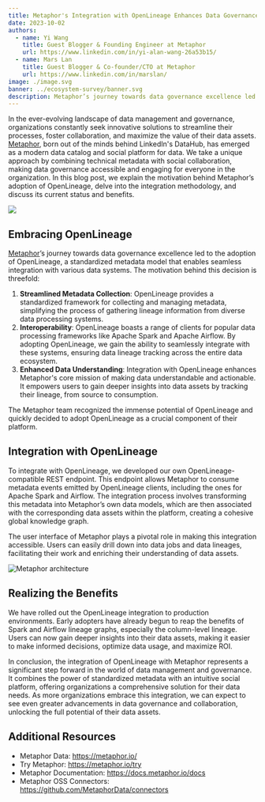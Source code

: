 ```yaml
---
title: Metaphor's Integration with OpenLineage Enhances Data Governance and Collaboration
date: 2023-10-02
authors: 
  - name: Yi Wang
    title: Guest Blogger & Founding Engineer at Metaphor
    url: https://www.linkedin.com/in/yi-alan-wang-26a53b15/
  - name: Mars Lan  
    title: Guest Blogger & Co-founder/CTO at Metaphor
    url: https://www.linkedin.com/in/marslan/
image: ./image.svg
banner: ../ecosystem-survey/banner.svg
description: Metaphor’s journey towards data governance excellence led to the adoption of OpenLineage.
---
```

In the ever-evolving landscape of data management and governance, organizations constantly seek innovative solutions to streamline their processes, foster collaboration, and maximize the value of their data assets. [Metaphor](https://metaphor.io/), born out of the minds behind LinkedIn's DataHub, has emerged as a modern data catalog and social platform for data. We take a unique approach by combining technical metadata with social collaboration, making data governance accessible and engaging for everyone in the organization. In this blog post, we explain the motivation behind Metaphor’s adoption of OpenLineage, delve into the integration methodology, and discuss its current status and benefits.

![](./image.svg#banner)

<!--truncate-->

## Embracing OpenLineage
[Metaphor](https://metaphor.io/)’s journey towards data governance excellence led to the adoption of OpenLineage, a standardized metadata model that enables seamless integration with various data systems. The motivation behind this decision is threefold:
1. **Streamlined Metadata Collection**: OpenLineage provides a standardized framework for collecting and managing metadata, simplifying the process of gathering lineage information from diverse data processing systems.
2. **Interoperability**: OpenLineage boasts a range of clients for popular data processing frameworks like Apache Spark and Apache Airflow. By adopting OpenLineage, we gain the ability to seamlessly integrate with these systems, ensuring data lineage tracking across the entire data ecosystem.
3. **Enhanced Data Understanding**: Integration with OpenLineage enhances Metaphor's core mission of making data understandable and actionable. It empowers users to gain deeper insights into data assets by tracking their lineage, from source to consumption.  

The Metaphor team recognized the immense potential of OpenLineage and quickly decided to adopt OpenLineage as a crucial component of their platform.

## Integration with OpenLineage

To integrate with OpenLineage, we developed our own OpenLineage-compatible REST endpoint. This endpoint allows Metaphor to consume metadata events emitted by OpenLineage clients, including the ones for Apache Spark and Airflow. The integration process involves transforming this metadata into Metaphor’s own data models, which are then associated with the corresponding data assets within the platform, creating a cohesive global knowledge graph.

The user interface of Metaphor plays a pivotal role in making this integration accessible. Users can easily drill down into data jobs and data lineages, facilitating their work and enriching their understanding of data assets.

![Metaphor architecture](./metaphor-integration-arch.png)

## Realizing the Benefits

We have rolled out the OpenLineage integration to production environments. Early adopters have already begun to reap the benefits of Spark and Airflow lineage graphs, especially the column-level lineage. Users can now gain deeper insights into their data assets, making it easier to make informed decisions, optimize data usage, and maximize ROI.

In conclusion, the integration of OpenLineage with Metaphor represents a significant step forward in the world of data management and governance. It combines the power of standardized metadata with an intuitive social platform, offering organizations a comprehensive solution for their data needs. As more organizations embrace this integration, we can expect to see even greater advancements in data governance and collaboration, unlocking the full potential of their data assets.

## Additional Resources
- Metaphor Data: https://metaphor.io/
- Try Metaphor: https://metaphor.io/try 
- Metaphor Documentation: https://docs.metaphor.io/docs
- Metaphor OSS Connectors: https://github.com/MetaphorData/connectors

